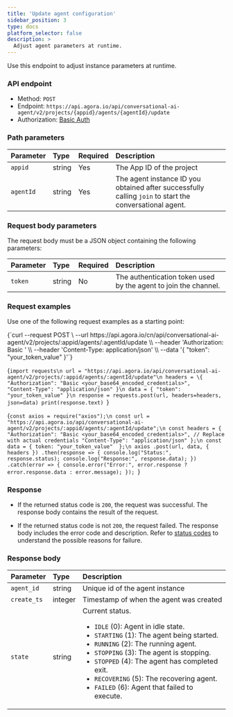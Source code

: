 ```yaml
---
title: 'Update agent configuration'
sidebar_position: 3
type: docs
platform_selector: false
description: >
  Adjust agent parameters at runtime.
---
```



Use this endpoint to adjust <Vpd k="AGENT" /> instance parameters at runtime.

### API endpoint

- Method: `POST`
- Endpoint: `https://api.agora.io/api/conversational-ai-agent/v2/projects/{appid}/agents/{agentId}/update`
- Authorization: [Basic Auth](./restful-authentication.mdx)

### Path parameters

| Parameter   | Type | Required | Description   |
|:--------|:---------|:----|:--------------|
| `appid` | string | Yes | The App ID of the project|
| `agentId` | string | Yes | The agent instance ID you obtained after successfully calling `join` to start the conversational agent. |

### Request body parameters
The request body must be a JSON object containing the following parameters:

| Parameter | Type    | Required | Description   |
|:----------|:--------|:---------|:--------------|
| `token`   | string | No   | The authentication token used by the agent to join the channel.   |

### Request examples

Use one of the following request examples as a starting point:

<MultiCodeBlock caption="Sample request:">
<CodeGroup label="Select">
<CodeItem language="bash" name="curl">{`curl --request POST \
  --url https://api.agora.io/cn/api/conversational-ai-agent/v2/projects/:appid/agents/:agentId/update \\
  --header 'Authorization: Basic <your_base64_encoded_credentials>' \\
  --header 'Content-Type: application/json' \\
  --data '{
    "token": "your_token_value"
  }'`}</CodeItem>

  <CodeItem language="python" name="Python">{`import requests\n
url = "https://api.agora.io/api/conversational-ai-agent/v2/projects/:appid/agents/:agentId/update"\n
headers = \{
    "Authorization": "Basic <your_base64_encoded_credentials>",  
    "Content-Type": "application/json"
}\n
data = {
    "token": "your_token_value"
}\n
response = requests.post(url, headers=headers, json=data)
print(response.text)
`}</CodeItem>

  <CodeItem language="js" name="Node.js">{`const axios = require("axios");\n
const url = "https://api.agora.io/api/conversational-ai-agent/v2/projects/:appid/agents/:agentId/update";\n
const headers = {
  "Authorization": "Basic <your_base64_encoded_credentials>", // Replace with actual credentials
  "Content-Type": "application/json"
};\n
const data = {
  token: "your_token_value" 
};\n
axios
  .post(url, data, { headers })
  .then(response => {
    console.log("Status:", response.status);
    console.log("Response:", response.data);
  })
  .catch(error => {
    console.error("Error:", error.response ? error.response.data : error.message);
  });
`}</CodeItem>

</CodeGroup>
</MultiCodeBlock>

### Response

- If the returned status code is `200`, the request was successful. The response body contains the result of the request.

- If the returned status code is not `200`, the request failed. The response body includes the error code and description. Refer to [status codes](../rest-api/reference#response-status-codes) to understand the possible reasons for failure.

### Response body

| Parameter   | Type |  Description   |
|:--------|:---------|:--------------|
| `agent_id`    | string   | Unique id of the agent instance |
| `create_ts`   | integer  | Timestamp of when the agent was created|
| `state` | string   | Current status. <ul><li>`IDLE` (0): Agent in idle state.</li><li>`STARTING` (1): The agent being started.</li><li>`RUNNING` (2): The running agent.</li><li>`STOPPING` (3): The agent is stopping.</li><li>`STOPPED` (4): The agent has completed exit.</li><li>`RECOVERING` (5): The recovering agent.</li><li>`FAILED` (6): Agent that failed to execute.</li></ul>    |
